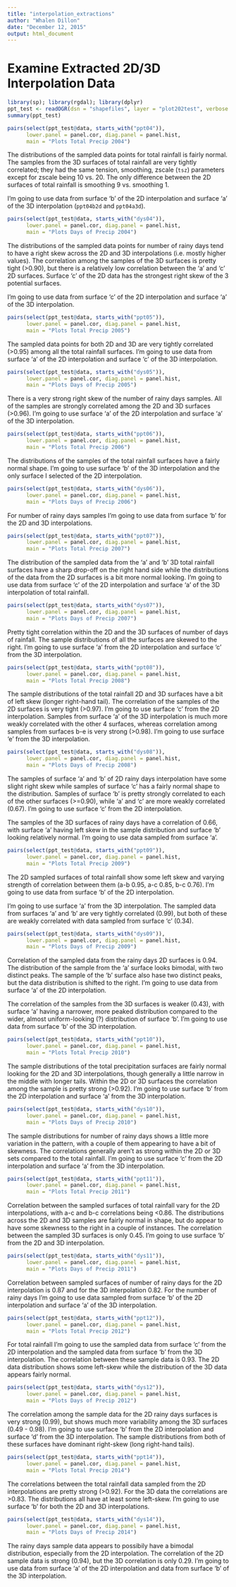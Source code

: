 ```yaml
---
title: "interpolation_extractions"
author: "Whalen Dillon"
date: "December 12, 2015"
output: html_document
---
```


# Examine Extracted 2D/3D Interpolation Data
```r
library(sp); library(rgdal); library(dplyr)
ppt_test <- readOGR(dsn = "shapefiles", layer = "plot202test", verbose = F)
summary(ppt_test)
```

```r
pairs(select(ppt_test@data, starts_with("ppt04")),
      lower.panel = panel.cor, diag.panel = panel.hist,
      main = "Plots Total Precip 2004")
```

The distributions of the sampled data points for total rainfall is fairly normal. The samples from the 3D surfaces of total rainfall are very tightly correlated; they had the same tension, smoothing, zscale (`tsz`) parameters except for zscale being 10 vs. 20. The only difference between the 2D surfaces of total rainfall is smoothing 9 vs. smoothing 1.

I'm going to use data from surface 'b' of the 2D interpolation and surface 'a' of the 3D interpolation (`ppt04b2d` and `ppt04a3d`). 

```r
pairs(select(ppt_test@data, starts_with("dys04")),
      lower.panel = panel.cor, diag.panel = panel.hist,
      main = "Plots Days of Precip 2004")
```

The distributions of the sampled data points for number of rainy days tend to have a right skew across the 2D and 3D interpolations (i.e. mostly higher values). The correlation among the samples of the 3D surfaces is pretty tight (>0.90), but there is a relatively low correlation between the 'a' and 'c' 2D surfaces. Surface 'c' of the 2D data has the strongest right skew of the 3 potential surfaces.

I'm going to use data from surface 'c' of the 2D interpolation and surface 'a' of the 3D interpolation.

```r
pairs(select(ppt_test@data, starts_with("ppt05")),
      lower.panel = panel.cor, diag.panel = panel.hist,
      main = "Plots Total Precip 2005")
```

The sampled data points for both 2D and 3D are very tightly correlated (>0.95) among all the total rainfall surfaces. I'm going to use data from surface 'a' of the 2D interpolation and surface 'c' of the 3D interpolation.

```r
pairs(select(ppt_test@data, starts_with("dys05")),
      lower.panel = panel.cor, diag.panel = panel.hist,
      main = "Plots Days of Precip 2005")
```

There is a very strong right skew of the number of rainy days samples. All of the samples are strongly correlated among the 2D and 3D surfaces (>0.96). I'm going to use surface 'a' of the 2D interpolation and surface 'a' of the 3D interpolation.

```r
pairs(select(ppt_test@data, starts_with("ppt06")),
      lower.panel = panel.cor, diag.panel = panel.hist,
      main = "Plots Total Precip 2006")
```

The distributions of the samples of the total rainfall surfaces have a fairly normal shape. I'm going to use surface 'b' of the 3D interpolation and the only surface I selected of the 2D interpolation.

```r
pairs(select(ppt_test@data, starts_with("dys06")),
      lower.panel = panel.cor, diag.panel = panel.hist,
      main = "Plots Days of Precip 2006")
```

For number of rainy days samples I'm going to use data from surface 'b' for the 2D and 3D interpolations.

```r
pairs(select(ppt_test@data, starts_with("ppt07")),
      lower.panel = panel.cor, diag.panel = panel.hist,
      main = "Plots Total Precip 2007")
```

The distribution of the sampled data from the 'a' and 'b' 3D total rainfall surfaces have a sharp drop-off on the right hand side while the distributions of the data from the 2D surfaces is a bit more normal looking. I'm going to use data from surface 'c' of the 2D interpolation and surface 'a' of the 3D interpolation of total rainfall.

```r
pairs(select(ppt_test@data, starts_with("dys07")),
      lower.panel = panel.cor, diag.panel = panel.hist,
      main = "Plots Days of Precip 2007")
```

Pretty tight correlation within the 2D and the 3D surfaces of number of days of rainfall. The sample distributions of all the surfaces are skewed to the right. I'm going to use surface 'a' from the 2D interpolation and surface 'c' from the 3D interpolation.

```r
pairs(select(ppt_test@data, starts_with("ppt08")),
      lower.panel = panel.cor, diag.panel = panel.hist,
      main = "Plots Total Precip 2008")
```

The sample distributions of the total rainfall 2D and 3D surfaces have a bit of left skew (longer right-hand tail). The correlation of the samples of the 2D surfaces is very tight (>0.97). I'm going to use surface 'c' from the 2D interpolation. Samples from surface 'a' of the 3D interpolation is much more weakly correlated with the other 4 surfaces, whereas correlation among samples from surfaces b-e is very strong (>0.98). I'm going to use surface 'e' from the 3D interpolation.

```r
pairs(select(ppt_test@data, starts_with("dys08")),
      lower.panel = panel.cor, diag.panel = panel.hist,
      main = "Plots Days of Precip 2008")
```

The samples of surface 'a' and 'b' of 2D rainy days interpolation have some slight right skew while samples of surface 'c' has a fairly normal shape to the distribution. Samples of surface 'b' is pretty strongly correlated  to each of the other surfaces (>=0.90), while 'a' and 'c' are more weakly correlated (0.67). I'm going to use surface 'c' from the 2D interpolation.

The samples of the 3D surfaces of rainy days have a correlation of 0.66, with surface 'a' having left skew in the sample distribution and surface 'b' looking relatively normal. I'm going to use data sampled from surface 'a'.

```r
pairs(select(ppt_test@data, starts_with("ppt09")),
      lower.panel = panel.cor, diag.panel = panel.hist,
      main = "Plots Total Precip 2009")
```

The 2D sampled surfaces of total rainfall show some left skew and varying strength of correlation between them (a-b 0.95, a-c 0.85, b-c 0.76). I'm going to use data from surface 'b' of the 2D interpolation. 

I'm going to use surface 'a' from the 3D interpolation. The sampled data from surfaces 'a' and 'b' are very tightly correlated (0.99), but both of these are weakly correlated with data sampled from surface 'c' (0.34).

```r
pairs(select(ppt_test@data, starts_with("dys09")),
      lower.panel = panel.cor, diag.panel = panel.hist,
      main = "Plots Days of Precip 2009")
```

Correlation of the sampled data from the rainy days 2D surfaces is 0.94. The distribution of the sample from the 'a' surface looks bimodal, with two distinct peaks. The sample of the 'b' surface also hase two distinct peaks, but the data distribution is shifted to the right. I'm going to use data from surface 'a' of the 2D interpolation. 

The correlation of the samples from the 3D surfaces is weaker (0.43), with surface 'a' having a narrower, more peaked distribution compared to the wider, almost uniform-looking (?) distribution of surface 'b'. I'm going to use data from surface 'b' of the 3D interpolation.

```r
pairs(select(ppt_test@data, starts_with("ppt10")),
      lower.panel = panel.cor, diag.panel = panel.hist,
      main = "Plots Total Precip 2010")
```

The sample distributions of the total precipitation surfaces are fairly normal looking for the 2D and 3D interpolations, though generally a little narrow in the middle with longer tails. Within the 2D or 3D surfaces the correlation among the sample is pretty strong (>0.92). I'm going to use surface 'b' from the 2D interpolation and surface 'a' from the 3D interpolation.

```r
pairs(select(ppt_test@data, starts_with("dys10")),
      lower.panel = panel.cor, diag.panel = panel.hist,
      main = "Plots Days of Precip 2010")
```

The sample distributions for number of rainy days shows a little more variation in the pattern, with a couple of them appearing to have a bit of skewness. The correlations generally aren't as strong within the 2D or 3D sets compared to the total rainfall. I'm going to use surface 'c' from the 2D interpolation and surface 'a' from the 3D interpolation.

```r
pairs(select(ppt_test@data, starts_with("ppt11")),
      lower.panel = panel.cor, diag.panel = panel.hist,
      main = "Plots Total Precip 2011")
```

Correlation between the sampled surfaces of total rainfall vary for the 2D interpolations, with a-c and b-c correlations being <0.86. The distributions across the 2D and 3D samples are fairly normal in shape, but do appear to have some skewness to the right in a couple of instances. The correlation between the sampled 3D surfaces is only 0.45. I'm going to use surface 'b' from the 2D and 3D interpolation.

```r
pairs(select(ppt_test@data, starts_with("dys11")),
      lower.panel = panel.cor, diag.panel = panel.hist,
      main = "Plots Days of Precip 2011")
```

Correlation between sampled surfaces of number of rainy days for the 2D interpolation is 0.87 and for the 3D interpolation 0.82. For the number of rainy days I'm going to use data sampled from surface 'b' of the 2D interpolation and surface 'a' of the 3D interpolation. 

```r
pairs(select(ppt_test@data, starts_with("ppt12")),
      lower.panel = panel.cor, diag.panel = panel.hist,
      main = "Plots Total Precip 2012")
```

For total rainfall I'm going to use the sampled data from surface 'c' from the 2D interpolation and the sampled data from surface 'b' from the 3D interpolation. The correlation between these sample data is 0.93. The 2D data distribution shows some left-skew while the distribution of the 3D data appears fairly normal.

```r
pairs(select(ppt_test@data, starts_with("dys12")),
      lower.panel = panel.cor, diag.panel = panel.hist,
      main = "Plots Days of Precip 2012")
```

The correlation among the sample data for the 2D rainy days surfaces is very strong (0.99), but shows much more variability among the 3D surfaces (0.49 - 0.98). I'm going to use surface 'b' from the 2D interpolation and surface 'd' from the 3D interpolation. The sample distributions from both of these surfaces have dominant right-skew (long right-hand tails).

```r
pairs(select(ppt_test@data, starts_with("ppt14")),
      lower.panel = panel.cor, diag.panel = panel.hist,
      main = "Plots Total Precip 2014")
```

The correlations between the total rainfall data sampled from the 2D interpolations are pretty strong (>0.92). For the 3D data the correlations are >0.83. The distributions all have at least some left-skew. I'm going to use surface 'b' for both the 2D and 3D interpolations.

```r
pairs(select(ppt_test@data, starts_with("dys14")),
      lower.panel = panel.cor, diag.panel = panel.hist,
      main = "Plots Days of Precip 2014")
```

The rainy days sample data appears to possibily have a bimodal distribution, especially from the 2D interpolation. The correlation of the 2D sample data is strong (0.94), but the 3D correlation is only 0.29. I'm going to use data from surface 'a' of the 2D interpolation and data from surface 'b' of the 3D interpolation.

